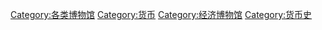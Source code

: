 [[Category:各类博物馆|Category:各类博物馆]]
[[Category:货币|Category:货币]]
[[Category:经济博物馆|Category:经济博物馆]]
[[Category:货币史|Category:货币史]]